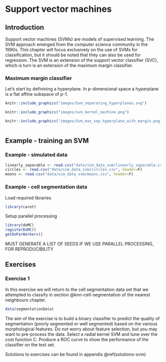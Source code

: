 # Support vector machines {#svm}

## Introduction
Support vector machines (SVMs) are models of supervised learning. The SVM approach emerged from the computer science community in the 1990s. This chapter will focus exclusively on the use of SVMs for classification, but it should be noted that they can also be used for regression. The SVM is an extension of the support vector classifier (SVC), which is turn is an extension of the maximum margin classifier.

### Maximum margin classifier
Let's start by definining a hyperplane. In _p_-dimensional space a hyperplane is a flat affine subspace of _p_-1. 

```r
knitr::include_graphics("images/Svm_separating_hyperplanes.svg")
```

```r
knitr::include_graphics("images/svm_kernel_machine.png")
```

```r
knitr::include_graphics("images/Svm_max_sep_hyperplane_with_margin.png")
```


<!-- Matt -->

<!--REPEAT CLASSIFICATION EXAMPLE FOR SERUM PROTEOMICS -->

<!-- regression and classification -->


```r


```


## Example - training an SVM




### Example - simulated data

```r
linearly_separable <- read.csv("data/sim_data_svm/linearly_separable.csv", header=F)
circles <- read.csv("data/sim_data_svm/circles.csv", header=F)
moons <- read.csv("data/sim_data_svm/moons.csv", header=F)
```

### Example -  cell segmentation data
Load required libraries
```r
library(caret)

```


Setup parallel processing
```r
library(doMC)
registerDoMC()
getDoParWorkers()
```

MUST GENERATE A LIST OF SEEDS IF WE USE PARALLEL PROCESSING, FOR REPRODUCIBILITY

## Exercises

### Exercise 1

In this exercise we will return to the cell segmentation data set that we attempted to classify in section \@knn-cell-segmentation of the nearest neighbours chapter.
```r
data(segmentationData)
```

The aim of the exercise is to build a binary classifier to predict the quality of segmentation (poorly segmented or well segmented) based on the various morphological features. Do not worry about feature selection, but you may want to pre-process the data. Select a radial kernel SVM and tune over the cost function C. Produce a ROC curve to show the performance of the classifier on the test set. 


Solutions to exercises can be found in appendix \@ref(solutions-svm)

<!--

## Serum proteomics
```r
centre1 <- read.csv("data/serum_proteomics/male_centre1.csv")
centre2 <- read.csv("data/serum_proteomics/male_centre2.csv")

diag_cent1 <- centre1$Diagnostic_group
prot_cent1 <- centre1[,2:18]

diag_cent2 <- centre2$Diagnostic_group
prot_cent2 <- centre2[,2:18]

# featurePlot(x=prot_cent1, y=diag_cent1, plot="pairs")

transformations <- preProcess(prot_cent1, 
                              method=c("center", "scale"),
                              cutoff=0.75)
prot_cent1 <- predict(transformations, prot_cent1)

svmTune <- train(x = prot_cent1,
                 y = diag_cent1,
                 method = "svmRadial",
                 # The default grid of cost parameters go from 2^-2,
                 # 0.5 to 1,
                 # Well fit 9 values in that sequence via the tuneLength
                 # argument.
                 tuneLength = 9,
                 ## Also add options from preProcess here too
                 preProc = c("center", "scale"),
                 metric = "ROC",
                 trControl = cvCtrl)

svmTune

svmTune$finalModel

```

-->
